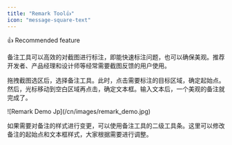 ```yaml
---
title: "Remark Tool👍"
icon: "message-square-text"
---
```


<Tip>
  👍 Recommended feature
</Tip>

备注工具可以高效的对截图进行标注，即能快速标注问题，也可以确保美观。推荐开发者、产品经理和设计师等经常需要截图反馈的用户使用。

拖拽截图选区后，选择备注工具。此时，点击需要标注的目标区域，确定起始点。然后，光标移动到空白区域再点击，确定文本框。输入文本后，一个美观的备注就完成了。

<Frame>
  ![Remark Demo Jp](/cn/images/remark_demo.jpg)
</Frame>

如果需要对备注的样式进行变更，可以使用备注工具的二级工具条。这里可以修改备注的起始点和文本框样式，大家根据需要进行调整。